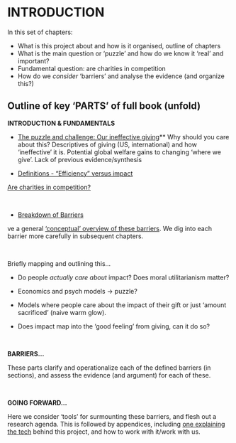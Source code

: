 # INTRODUCTION  {-}


::: {.alert .alert-secondary}
 
In this set of chapters:

- What is this project about and how is it organised, outline of chapters
- What is the main question or 'puzzle' and how do we know it 'real' and important?
- Fundamental question: are charities in competition
- How do we *consider* 'barriers' and analyse the evidence (and organize this?)

 
:::

## Outline of key 'PARTS' of full book (unfold) {-}

**INTRODUCTION & FUNDAMENTALS**

::: {.callout-note collapse='true'}

 - [The puzzle and challenge: Our ineffective giving](#present-puzzle)**  Why should you care about this? Descriptives of giving (US, international) and how 'ineffective' it is. Potential global welfare gains to changing 'where we give'. Lack of previous evidence/synthesis

-  [Definitions - "Efficiency" versus impact](#impact-definitions)\

[Are charities in competition?](#substitution)


\

- [Breakdown of Barriers](#barriers-breakdown)


<!-- moved old classification to barriers_old_classification.Rmd -->
ve a general ['conceptual' overview of these barriers](#barriers-concept). We dig into each barrier more carefully in subsequent chapters.

\

Briefly mapping and outlining this...

-   Do people *actually care about* impact? Does moral utilitarianism matter?

-   Economics and psych models $\rightarrow$ puzzle?

-   Models where people care about the impact of their gift or just 'amount sacrificed' (naive warm glow).

-   Does impact map into the 'good feeling' from giving, can it do so?


 
:::

\

**BARRIERS...**

These parts clarify and operationalize each of the defined barriers (in sections), and assess the evidence (and argument) for each of these.


\

**GOING FORWARD...**

Here we consider 'tools' for surmounting these barriers, and flesh out a research agenda.
This is followed by appendices, including [one explaining the tech](#bookdown-appendix) behind this project, and how to work with it/work with us.

